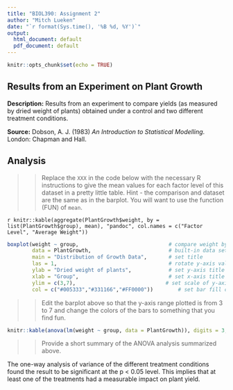 ```yaml
---
title: "BIOL390: Assignment 2"
author: "Mitch Lueken"
date: "`r format(Sys.time(), '%B %d, %Y')`"
output:
  html_document: default
  pdf_document: default
---
```


```r
knitr::opts_chunk$set(echo = TRUE)
```

## Results from an Experiment on Plant Growth

**Description:** Results from an experiment to compare yields (as measured by dried weight of plants) obtained under a control and two different treatment conditions.

**Source:** Dobson, A. J. (1983) _An Introduction to Statistical Modelling_. London: Chapman and Hall.

## Analysis

>>Replace the `XXX` in the code below with the necessary R instructions to give the mean values for each factor level of this dataset in a pretty little table. Hint - the comparison and dataset are the same as in the barplot. You will want to use the function (FUN) of `mean`.

`r knitr::kable(aggregate(PlantGrowth$weight, by = list(PlantGrowth$group), mean), "pandoc", col.names = c("Factor Level", "Average Weight"))`

```r
boxplot(weight ~ group,                             # compare weight by group
		data = PlantGrowth,                         # built-in data set
		main = "Distribution of Growth Data",       # set title
		las = 1,                                    # rotate y-axis values
        ylab = "Dried weight of plants",            # set y-axis title
		xlab = "Group",                             # set x-axis title
		ylim = c(3,7),                             # set scale of y-axis
		col = c("#005333","#331166","#FF0000"))        # set bar fill colors
```

>>Edit the barplot above so that the y-axis range plotted is from 3 to 7 and change the colors of the bars to something that you find fun.

```r
knitr::kable(anova(lm(weight ~ group, data = PlantGrowth)), digits = 3, caption = "One-way ANOVA of Plant Growth Data")
```

>>Provide a short summary of the ANOVA analysis summarized above.

The one-way analysis of variance of the different treatment conditions found the result to be significant at the p < 0.05 level. This implies that at least one of the treatments had a measurable impact on plant yield.
